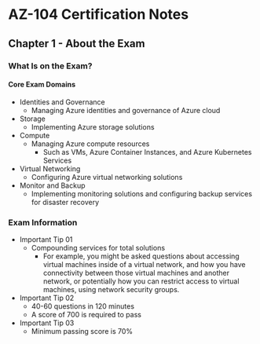 # AZ-104 Certification Notes
## Chapter 1 - About the Exam

### What Is on the Exam?
#### Core Exam Domains
* Identities and Governance
	* Managing Azure identities and governance of Azure cloud
* Storage
	* Implementing Azure storage solutions
* Compute
	* Managing Azure compute resources
		* Such as VMs, Azure Container Instances, and Azure Kubernetes Services
* Virtual Networking
	* Configuring Azure virtual networking solutions
* Monitor and Backup
	* Implementing monitoring solutions and configuring backup services for disaster recovery

### Exam Information
* Important Tip 01
	* Compounding services for total solutions
		* For example, you might be asked questions about accessing virtual machines inside of a virtual network, and how you have connectivity between those virtual machines and another network, or potentially how you can restrict access to virtual machines, using network security groups.
* Important Tip 02
	* 40-60 questions in 120 minutes
	* A score of 700 is required to pass
* Important Tip 03
	* Minimum passing score is 70%